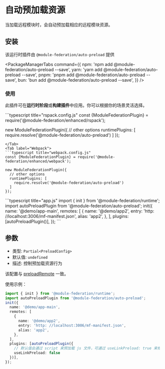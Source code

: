 
# 自动预加载资源

当加载远程模块时，会自动预加载相应的远程模块资源。

## 安装

该运行时插件由 `@module-federation/auto-preload` 提供

<PackageManagerTabs
  command={{
    npm: 'npm add @module-federation/auto-preload --save',
    yarn: 'yarn add @module-federation/auto-preload --save',
    pnpm: 'pnpm add @module-federation/auto-preload --save',
    bun: 'bun add @module-federation/auto-preload --save',
  }}
/>


### 使用

此插件可在**运行时阶段**或**构建插件**中应用。你可以根据你的场景灵活选择。

<Tabs>
  <Tab label="Rspack">
  ```typescript title="rspack.config.js"
  const {ModuleFederationPlugin} = require('@module-federation/enhanced/rspack');

  new ModuleFederationPlugin({
    // other options
    runtimePlugins: [
      require.resolve('@module-federation/auto-preload')
    ]
  });
  ```
  </Tab>
  <Tab label="Webpack">
  ```typescript title="webpack.config.js"
  const {ModuleFederationPlugin} = require('@module-federation/enhanced/webpack');

  new ModuleFederationPlugin({
    // other options
    runtimePlugins: [
      require.resolve('@module-federation/auto-preload')
    ]
  });
  ```
  </Tab>
  <Tab label="Module Federation Runtime">
    ```typescript title="app.js"
    import { init } from '@module-federation/runtime';
    import autoPreloadPlugin from '@module-federation/auto-preload';
    init({
      name: '@demo/app-main',
      remotes: [
        {
          name: '@demo/app2',
          entry: 'http: //localhost:3006/mf-manifest.json',
          alias: 'app2',
        },
      ],
      plugins: [autoPreloadPlugin()],
    });
    ```
  </Tab>
</Tabs>

## 参数

- 类型: `Partial<PreloadConfig>`
- 默认值: `undefined`
- 描述: 控制预加载资源行为

该配置与 [preloadRemote](../../guide/basic/runtime#preloadremote) 一致。

使用示例：
```typescript title="app.tsx"
import { init } from '@module-federation/runtime';
import autoPreloadPlugin from '@module-federation/auto-preload';
init({
  name: '@demo/app-main',
  remotes: [
    {
      name: '@demo/app2',
      entry: 'http: //localhost:3006/mf-manifest.json',
      alias: 'app2',
    },
  ],
  plugins: [autoPreloadPlugin({
    // 默认值会通过 script 来预加载 js 文件，可通过 useLinkPreload: true 来修改此行为
    useLinkPreload: false
  })],
});
```
